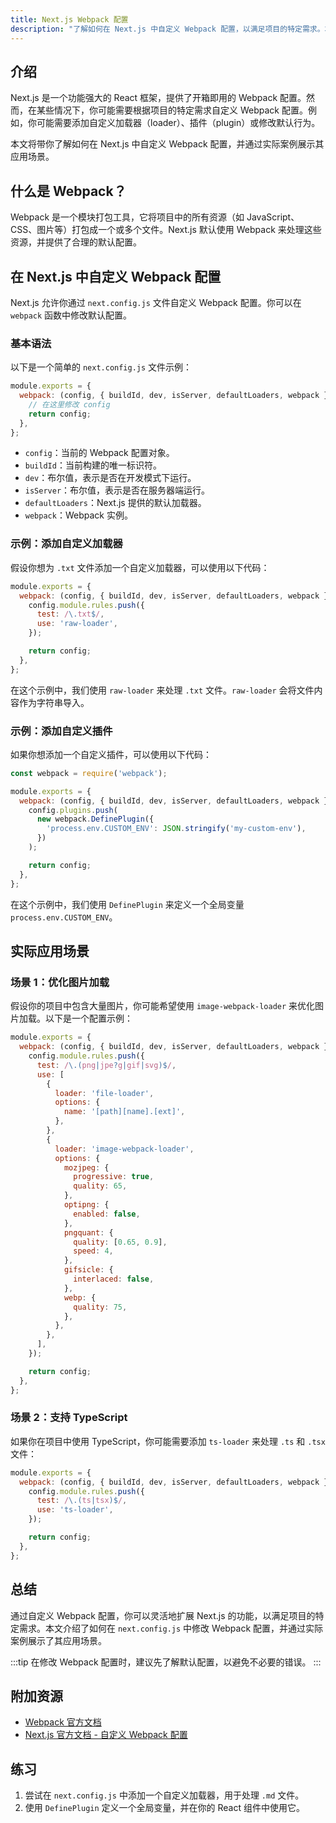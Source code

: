 ```yaml
---
title: Next.js Webpack 配置
description: "了解如何在 Next.js 中自定义 Webpack 配置，以满足项目的特定需求。本文将从基础概念讲起，逐步深入，帮助初学者掌握 Webpack 配置的核心技巧。"
---
```


## 介绍

Next.js 是一个功能强大的 React 框架，提供了开箱即用的 Webpack 配置。然而，在某些情况下，你可能需要根据项目的特定需求自定义 Webpack 配置。例如，你可能需要添加自定义加载器（loader）、插件（plugin）或修改默认行为。

本文将带你了解如何在 Next.js 中自定义 Webpack 配置，并通过实际案例展示其应用场景。

## 什么是 Webpack？

Webpack 是一个模块打包工具，它将项目中的所有资源（如 JavaScript、CSS、图片等）打包成一个或多个文件。Next.js 默认使用 Webpack 来处理这些资源，并提供了合理的默认配置。

## 在 Next.js 中自定义 Webpack 配置

Next.js 允许你通过 `next.config.js` 文件自定义 Webpack 配置。你可以在 `webpack` 函数中修改默认配置。

### 基本语法

以下是一个简单的 `next.config.js` 文件示例：

```javascript
module.exports = {
  webpack: (config, { buildId, dev, isServer, defaultLoaders, webpack }) => {
    // 在这里修改 config
    return config;
  },
};
```

- `config`：当前的 Webpack 配置对象。
- `buildId`：当前构建的唯一标识符。
- `dev`：布尔值，表示是否在开发模式下运行。
- `isServer`：布尔值，表示是否在服务器端运行。
- `defaultLoaders`：Next.js 提供的默认加载器。
- `webpack`：Webpack 实例。

### 示例：添加自定义加载器

假设你想为 `.txt` 文件添加一个自定义加载器，可以使用以下代码：

```javascript
module.exports = {
  webpack: (config, { buildId, dev, isServer, defaultLoaders, webpack }) => {
    config.module.rules.push({
      test: /\.txt$/,
      use: 'raw-loader',
    });

    return config;
  },
};
```

在这个示例中，我们使用 `raw-loader` 来处理 `.txt` 文件。`raw-loader` 会将文件内容作为字符串导入。

### 示例：添加自定义插件

如果你想添加一个自定义插件，可以使用以下代码：

```javascript
const webpack = require('webpack');

module.exports = {
  webpack: (config, { buildId, dev, isServer, defaultLoaders, webpack }) => {
    config.plugins.push(
      new webpack.DefinePlugin({
        'process.env.CUSTOM_ENV': JSON.stringify('my-custom-env'),
      })
    );

    return config;
  },
};
```

在这个示例中，我们使用 `DefinePlugin` 来定义一个全局变量 `process.env.CUSTOM_ENV`。

## 实际应用场景

### 场景 1：优化图片加载

假设你的项目中包含大量图片，你可能希望使用 `image-webpack-loader` 来优化图片加载。以下是一个配置示例：

```javascript
module.exports = {
  webpack: (config, { buildId, dev, isServer, defaultLoaders, webpack }) => {
    config.module.rules.push({
      test: /\.(png|jpe?g|gif|svg)$/,
      use: [
        {
          loader: 'file-loader',
          options: {
            name: '[path][name].[ext]',
          },
        },
        {
          loader: 'image-webpack-loader',
          options: {
            mozjpeg: {
              progressive: true,
              quality: 65,
            },
            optipng: {
              enabled: false,
            },
            pngquant: {
              quality: [0.65, 0.9],
              speed: 4,
            },
            gifsicle: {
              interlaced: false,
            },
            webp: {
              quality: 75,
            },
          },
        },
      ],
    });

    return config;
  },
};
```

### 场景 2：支持 TypeScript

如果你在项目中使用 TypeScript，你可能需要添加 `ts-loader` 来处理 `.ts` 和 `.tsx` 文件：

```javascript
module.exports = {
  webpack: (config, { buildId, dev, isServer, defaultLoaders, webpack }) => {
    config.module.rules.push({
      test: /\.(ts|tsx)$/,
      use: 'ts-loader',
    });

    return config;
  },
};
```

## 总结

通过自定义 Webpack 配置，你可以灵活地扩展 Next.js 的功能，以满足项目的特定需求。本文介绍了如何在 `next.config.js` 中修改 Webpack 配置，并通过实际案例展示了其应用场景。

:::tip
在修改 Webpack 配置时，建议先了解默认配置，以避免不必要的错误。
:::

## 附加资源

- [Webpack 官方文档](https://webpack.js.org/concepts/)
- [Next.js 官方文档 - 自定义 Webpack 配置](https://nextjs.org/docs/api-reference/next.config.js/custom-webpack-config)

## 练习

1. 尝试在 `next.config.js` 中添加一个自定义加载器，用于处理 `.md` 文件。
2. 使用 `DefinePlugin` 定义一个全局变量，并在你的 React 组件中使用它。